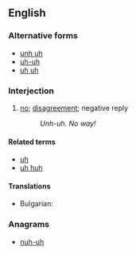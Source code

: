 ==English==

===Alternative forms===
* [[unh uh]]
* [[uh-uh]]
* [[uh uh]]

===Interjection===
{{en-interj|pos=unh-uh!}}

# [[no]]; [[disagreement]]; negative reply
#: ''Unh-uh.  No way!''

====Related terms====
* [[uh]]
* [[uh huh]]

====Translations====
{{trans-top|no}}
* Bulgarian: {{t-|bg|ъ-ъ}}
{{trans-mid}}
{{trans-bottom}}

===Anagrams===
* [[nuh-uh#English|nuh-uh]]